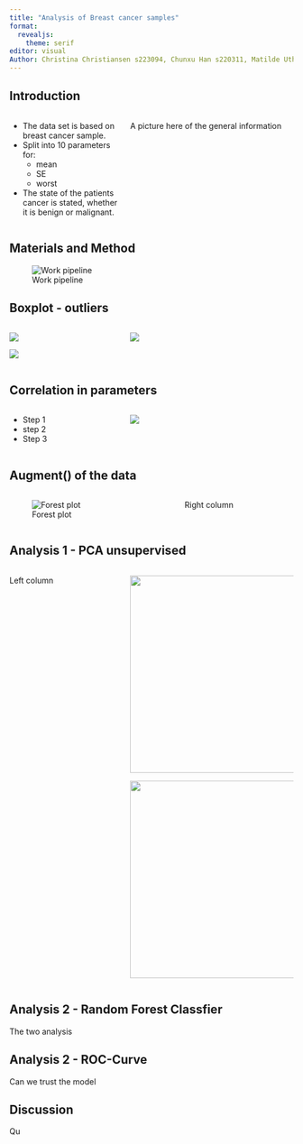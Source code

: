 ```yaml
---
title: "Analysis of Breast cancer samples"
format: 
  revealjs:
    theme: serif
editor: visual
Author: Christina Christiansen s223094, Chunxu Han s220311, Matilde Uth s195796, Michelle Sollok s194681, Pelagia Derizioti s222822
---
```


## Introduction {.smaller}

:::: columns
::: {.column width="40%"}
::: {.incremental .smaller}
-   The data set is based on breast cancer sample.
-   Split into 10 parameters for:
    - mean
    - SE 
    - worst
-   The state of the patients cancer is stated, whether it is benign or malignant.
:::
:::


::: {.column width="60%"}

A picture here of the general information

:::
::::

## Materials and Method

![Work pipeline](R_pipeline.png)

## Boxplot - outliers

:::: {.columns}

::: {.column width="40%"}
![](../results/boxplot_se.png)

![](../results/boxplot_worst.png)
:::

::: {.column width="60%"}
![](../results/boxplot_mean.png) 
:::

::::



## Correlation in parameters {.smaller}

:::: {.columns}

::: {.column width="40%"}
::: {.incremental .smaller}
-   Step 1
-   step 2
-   Step 3
:::
:::

::: {.column width="60%"}
![](../results/Heatmap.png)
:::

::::


## Augment() of the data

:::: {.columns}

::: {.column width="60%"}

![Forest plot](../results/forest_plot.png)

:::

::: {.column width="40%"}
Right column
:::

::::

## Analysis 1 - PCA unsupervised

:::: {.columns}

::: {.column width="40%"}
Left column
:::

::: {.column width="60%"}
![](../results/pca_plot.png){width=350}

![](../results/variation_in_data.png){width=350}
:::

::::



## Analysis 2 - Random Forest Classfier

The two analysis

## Analysis 2 - ROC-Curve

Can we trust the model

## Discussion

Qu

